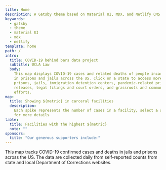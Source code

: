 ```yaml
---
title: Home
description: A Gatsby theme based on Material UI, MDX, and Netlify CMS
keywords:
  - gatsby
  - theme
  - material UI
  - mdx
  - netlify
template: home
path: /
intro:
  title: COVID-19 behind bars data project
  subtitle: UCLA Law
  body:
    This map displays COVID-19 cases and related deaths of people incarcerated
    in prisons and jails across the US. Click on a state to access more data about
    prisons, jails, immigration detention centers, pandemic-related prison and jail
    releases, legal filings and court orders, and grassroots and community organizing
    efforts.
map:
  title: Showing ${metric} in carceral facilities
  description:
    Each spike represents the number of cases in a facility, select a state
    for more details
table:
  title: Facilities with the highest ${metric}
  note: ""
sponsors:
  title: "Our generous supporters include:"
---
```


This map tracks COVID-19 confirmed cases and deaths in jails and prisons across the US. The data are collected daily from self-reported counts from state and local Department of Corrections websites.
